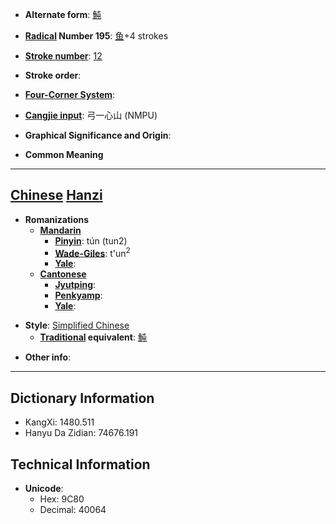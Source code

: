 * '''Alternate form''': [[魨]]

* '''[[Wiktionary:Chinese radical index| Radical]] Number 195''': [[Wiktionary:Chinese radical index 鱼|鱼]]+4 strokes

* '''[[Wiktionary:Chinese total strokes index|Stroke number]]''': [[Wiktionary:Chinese total strokes index 12|12]]

* '''Stroke order''': 

* '''[[Wiktionary:Chinese four corner index|Four-Corner System]]''': 

* '''[[Wiktionary:Chinese Cangjie index|Cangjie input]]''': 弓一心山 (NMPU)

* '''Graphical Significance and Origin''': 

* '''Common Meaning'''

----

== [[Chinese]] [[Hanzi]] ==

* '''Romanizations'''
** '''[[Mandarin]]'''
*** '''[[Pinyin]]''': tún (tun2)
*** '''[[Wade-Giles]]''': t'un<sup>2</sup>
*** '''[[Yale]]''': 
** '''[[Cantonese]]'''
*** '''[[Jyutping]]''':
*** '''[[Penkyamp]]''': 
*** '''[[Yale]]''': 

* '''Style''': [[Simplified Chinese]] 
** '''[[Traditional Chinese|Traditional]] equivalent''': [[魨]]

* '''Other info''': 

----

== Dictionary Information ==

* KangXi: 1480.511
* Hanyu Da Zidian: 74676.191

== Technical Information ==

* '''Unicode''':
** Hex: 9C80
** Decimal: 40064